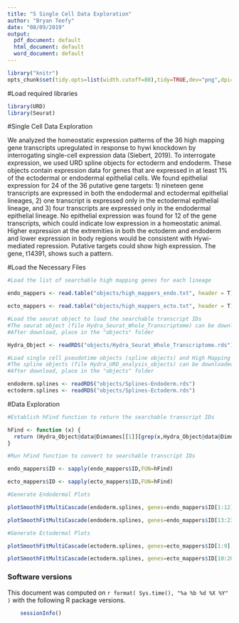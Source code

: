 ```yaml
---
title: "5 Single Cell Data Exploration"
author: "Bryan Teefy"
date: "08/09/2019"
output:
  pdf_document: default
  html_document: default
  word_document: default
---
```

```r

library("knitr")
opts_chunk$set(tidy.opts=list(width.cutoff=80),tidy=TRUE,dev="png",dpi=150)

```

#Load required libraries

```r

library(URD)
library(Seurat)

```

#Single Cell Data Exploration

We analyzed the homeostatic expression patterns of the 36 high mapping gene transcripts upregulated in response to hywi knockdown by interrogating single-cell expression data (Siebert, 2019). To interrogate expression, we used URD spline objects for ectoderm and endoderm. These objects contain expression data for genes that are expressed in at least 1% of the ectodermal or endodermal epithelial cells. We found epithelial expression for 24 of the 36 putative gene targets: 1) nineteen gene transcripts are expressed in both the endodermal and ectodermal epithelial lineages, 2) one transcript is expressed only in the ectodermal epithelial lineage, and 3) four transcripts are expressed only in the endodermal epithelial lineage. No epithelial expression was found for 12 of the gene transcripts, which could indicate low expression in a homeostatic animal. Higher expression at the extremities in both the ectoderm and endoderm and lower expression in body regions would be consistent with Hywi-mediated repression. Putative targets could show high expression. The gene, t14391, shows such a pattern.  

#Load the Necessary Files

```r

#Load the list of searchable high mapping genes for each lineage

endo_mappers <- read.table("objects/high_mappers_endo.txt", header = T)

ecto_mappers <- read.table("objects/high_mappers_ecto.txt", header = T)

#Load the seurat object to load the searchable transcript IDs
#The seurat object (file Hydra_Seurat_Whole_Transcriptome) can be downloaded from Dryad: https://doi.org/10.5061/dryad.v5r6077.
#After download, place in the "objects" folder

Hydra_Object <- readRDS("objects/Hydra_Seurat_Whole_Transcriptome.rds")

#Load single cell pseudotime objects (spline objects) and High Mapping Gene List
#The spline objects (file Hydra_URD_analysis_objects) can be downloaded from Dryad: https://doi.org/10.5061/dryad.v5r6077.
#After download, place in the "objects" folder

endoderm.splines <- readRDS("objects/Splines-Endoderm.rds")
ectoderm.splines <- readRDS("objects/Splines-Ectoderm.rds")

```

#Data Exploration

```r

#Establish hFind function to return the searchable transcript IDs

hFind <- function (x) {
  return (Hydra_Object@data@Dimnames[[1]][grep(x,Hydra_Object@data@Dimnames[[1]],ignore.case = T)])
}

#Run hFind function to convert to searchable transcript IDs

endo_mappers$ID <- sapply(endo_mappers$ID,FUN=hFind)

ecto_mappers$ID <- sapply(ecto_mappers$ID,FUN=hFind)

```


```r
#Generate Endodermal Plots

plotSmoothFitMultiCascade(endoderm.splines, genes=endo_mappers$ID[1:12], scaled=F, colors=c("Foot/Body"="#FF8C00", "Tentacle"="#1E90FF", "Hypostome"="#32CD32"),ncol=1)

plotSmoothFitMultiCascade(endoderm.splines, genes=endo_mappers$ID[13:23], scaled=F, colors=c("Foot/Body"="#FF8C00", "Tentacle"="#1E90FF", "Hypostome"="#32CD32"),ncol=1)

#Generate Ectodermal Plots

plotSmoothFitMultiCascade(ectoderm.splines, genes=ecto_mappers$ID[1:9], scaled=F, colors=c("Basal Disc"="#FF8C00", "Body Column"="#000000", "Tentacle"="#1E90FF", "Hypostome"="#32CD32"),ncol=1)

plotSmoothFitMultiCascade(ectoderm.splines, genes=ecto_mappers$ID[10:20], scaled=F, colors=c("Basal Disc"="#FF8C00", "Body Column"="#000000", "Tentacle"="#1E90FF", "Hypostome"="#32CD32"),ncol=1)

```

### Software versions 

This document was computed on `r format( Sys.time(), "%a %b %d %X %Y" )` with the following R package versions.\

```r
	sessionInfo()
```